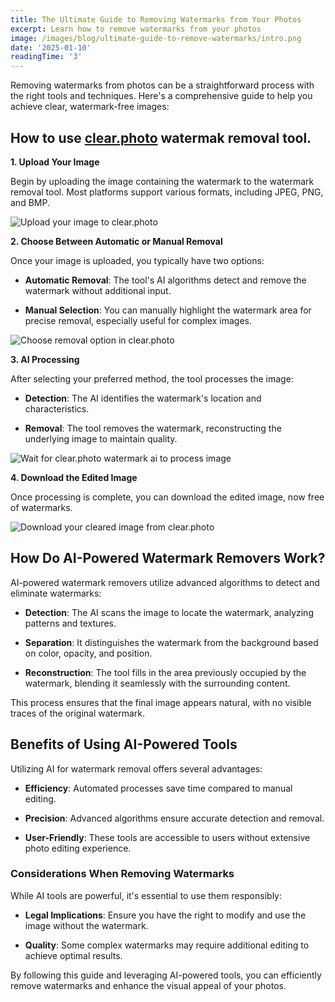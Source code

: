 ```yaml
---
title: The Ultimate Guide to Removing Watermarks from Your Photos
excerpt: Learn how to remove watermarks from your photos
image: /images/blog/ultimate-guide-to-remove-watermarks/intro.png
date: '2025-01-10'
readingTime: '3'
---
```


Removing watermarks from photos can be a straightforward process with the right tools and techniques. Here's a comprehensive guide to help you achieve clear, watermark-free images:

## How to use [clear.photo](/) watermak removal tool.

**1. Upload Your Image**

Begin by uploading the image containing the watermark to the watermark removal tool. Most platforms support various formats, including JPEG, PNG, and BMP.

![Upload your image to clear.photo](/images/blog/ultimate-guide-to-remove-watermarks/how-to-1.png)

**2. Choose Between Automatic or Manual Removal**

Once your image is uploaded, you typically have two options:

- **Automatic Removal**: The tool's AI algorithms detect and remove the watermark without additional input.

- **Manual Selection**: You can manually highlight the watermark area for precise removal, especially useful for complex images.

![Choose removal option in clear.photo](/images/blog/ultimate-guide-to-remove-watermarks/how-to-2.png)

**3. AI Processing**

After selecting your preferred method, the tool processes the image:

- **Detection**: The AI identifies the watermark's location and characteristics.

- **Removal**: The tool removes the watermark, reconstructing the underlying image to maintain quality.

![Wait for clear.photo watermark ai to process image](/images/blog/ultimate-guide-to-remove-watermarks/how-to-4.png)

**4. Download the Edited Image**

Once processing is complete, you can download the edited image, now free of watermarks.

![Download your cleared image from clear.photo](/images/blog/ultimate-guide-to-remove-watermarks/how-to-5.png)

## How Do AI-Powered Watermark Removers Work?

AI-powered watermark removers utilize advanced algorithms to detect and eliminate watermarks:

- **Detection**: The AI scans the image to locate the watermark, analyzing patterns and textures.

- **Separation**: It distinguishes the watermark from the background based on color, opacity, and position.

- **Reconstruction**: The tool fills in the area previously occupied by the watermark, blending it seamlessly with the surrounding content.

This process ensures that the final image appears natural, with no visible traces of the original watermark.

## Benefits of Using AI-Powered Tools

Utilizing AI for watermark removal offers several advantages:

- **Efficiency**: Automated processes save time compared to manual editing.

- **Precision**: Advanced algorithms ensure accurate detection and removal.

- **User-Friendly**: These tools are accessible to users without extensive photo editing experience.

### Considerations When Removing Watermarks

While AI tools are powerful, it's essential to use them responsibly:

- **Legal Implications**: Ensure you have the right to modify and use the image without the watermark.

- **Quality**: Some complex watermarks may require additional editing to achieve optimal results.

By following this guide and leveraging AI-powered tools, you can efficiently remove watermarks and enhance the visual appeal of your photos.
